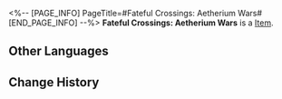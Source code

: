 <%-- [PAGE_INFO]
PageTitle=#Fateful Crossings: Aetherium Wars#
[END_PAGE_INFO] --%>
{{Item Infobox
|id          = 309001
|image       = Item Fateful Crossings- Aetherium Wars.png
|type        = 
|invCategory = 
|rarity      = 4
|effect      = 
|description = A beautiful envelope containing a customized ticket. When used, you can choose one of the following 4-star characters:<br />Serval, Hook, Pela, Luka
}}
{{Description|"Meet new companions in your journeys."}}
'''Fateful Crossings: Aetherium Wars''' is a [[Item]].

==Other Languages==
{{Other Languages
|en   = Fateful Crossings: Aetherium Wars
|zhs  = 旅程之遇：「以太战线」
|zht  = 旅程之遇：「乙太戰線」
|ja   = 旅の出会い：「エーテル戦線」
|ko   = 여정에서의 만남: 「에테르 배틀」
|es   = Encuentros en el viaje: Guerras Etéreas
|fr   = Rencontre des Guerres de l'étherium
|ru   = Встречи в путешествии: «Эфирные войны»
|th   = การพบพานระหว่างเดินทาง: แนวรบ Aetherium
|vi   = Hành Trình Gặp Gỡ: "Cuộc Chiến Aetherium"
|de   = Schicksalhafte Begegnungen: Ätheriumkrieg
|id   = Fateful Crossings: Aetherium Wars
|pt   = Encontro Destinado: Guerras de Aetherium
}}

==Change History==
{{Change History|1.4}}